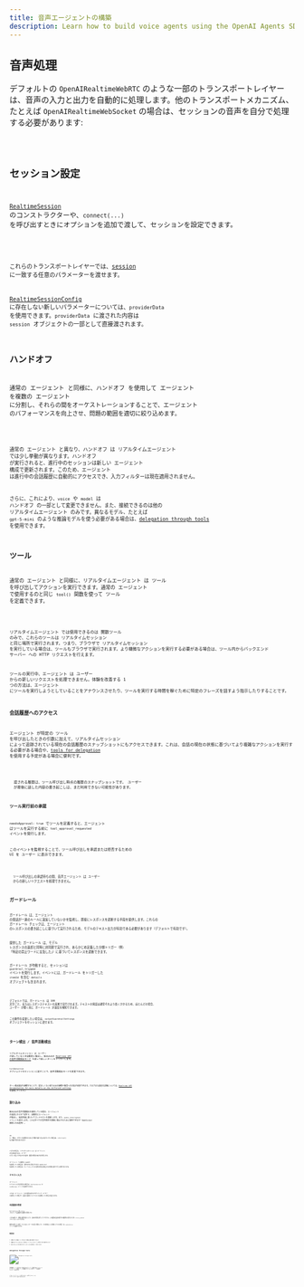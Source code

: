 ```yaml
---
title: 音声エージェントの構築
description: Learn how to build voice agents using the OpenAI Agents SDK, what features are available, how to architecture your application, and more.
---
```



## 音声処理

デフォルトの `OpenAIRealtimeWebRTC` のような一部のトランスポートレイヤーは、音声の入力と出力を自動的に処理します。他のトランスポートメカニズム、たとえば `OpenAIRealtimeWebSocket` の場合は、セッションの音声を自分で処理する必要があります:

<Code lang="typescript" code={handleAudioExample} />

## セッション設定

[`RealtimeSession`](/openai-agents-js/openai/agents-realtime/classes/realtimesession/) のコンストラクターや、`connect(...)` を呼び出すときにオプションを追加で渡して、セッションを設定できます。

<Code lang="typescript" code={configureSessionExample} />

これらのトランスポートレイヤーでは、[session](https://platform.openai.com/docs/api-reference/realtime-client-events/session/update) に一致する任意のパラメーターを渡せます。

[RealtimeSessionConfig](/openai-agents-js/openai/agents-realtime/type-aliases/realtimesessionconfig/) に存在しない新しいパラメーターについては、`providerData` を使用できます。`providerData` に渡された内容は `session` オブジェクトの一部として直接渡されます。

## ハンドオフ

通常の エージェント と同様に、ハンドオフ を使用して エージェント を複数の エージェント に分割し、それらの間をオーケストレーションすることで、エージェント のパフォーマンスを向上させ、問題の範囲を適切に絞り込めます。

<Code lang="typescript" code={multiAgentsExample} />

通常の エージェント と異なり、ハンドオフ は リアルタイムエージェント では少し挙動が異なります。ハンドオフ が実行されると、進行中のセッションは新しい エージェント 構成で更新されます。このため、エージェント は進行中の会話履歴に自動的にアクセスでき、入力フィルターは現在適用されません。

さらに、これにより、`voice` や `model` は ハンドオフ の一部として変更できません。また、接続できるのは他の リアルタイムエージェント のみです。異なるモデル、たとえば `gpt-5-mini` のような推論モデルを使う必要がある場合は、[delegation through tools](#delegation-through-tools) を使用できます。

## ツール

通常の エージェント と同様に、リアルタイムエージェント は ツール を呼び出してアクションを実行できます。通常の エージェント で使用するのと同じ `tool()` 関数を使って ツール を定義できます。

<Code lang="typescript" code={defineToolExample} />

リアルタイムエージェント では使用できるのは 関数ツール のみで、これらのツールは リアルタイムセッション と同じ場所で実行されます。つまり、ブラウザで リアルタイムセッション を実行している場合は、ツールもブラウザで実行されます。より機微なアクションを実行する必要がある場合は、ツール内からバックエンド サーバー への HTTP リクエストを行えます。

ツールの実行中、エージェント は ユーザー からの新しいリクエストを処理できません。体験を改善する 1 つの方法は、エージェント にツールを実行しようとしていることをアナウンスさせたり、ツールを実行する時間を稼ぐために特定のフレーズを話すよう指示したりすることです。

### 会話履歴へのアクセス

エージェント が特定の ツール を呼び出したときの引数に加えて、リアルタイムセッション によって追跡されている現在の会話履歴のスナップショットにもアクセスできます。これは、会話の現在の状態に基づいてより複雑なアクションを実行する必要がある場合や、[tools for delegation](#delegation-through-tools) を使用する予定がある場合に便利です。

<Code lang="typescript" code={toolHistoryExample} />

<Aside type="note">
  渡される履歴は、ツール呼び出し時点の履歴のスナップショットです。 ユーザー
  が最後に話した内容の書き起こしは、まだ利用できない可能性があります。
</Aside>

### ツール実行前の承認

`needsApproval: true` でツールを定義すると、エージェント はツールを実行する前に `tool_approval_requested` イベントを発行します。

このイベントを監視することで、ツール呼び出しを承認または拒否するための UI を ユーザー に表示できます。

<Code lang="typescript" code={toolApprovalEventExample} />

<Aside type="note">
  ツール呼び出しの承認待ちの間、音声エージェント は ユーザー
  からの新しいリクエストを処理できません。
</Aside>

## ガードレール

ガードレール は、エージェント の発話が一連のルールに違反していないかを監視し、即座にレスポンスを遮断する手段を提供します。これらの ガードレール チェックは、エージェント のレスポンスの書き起こしに基づいて実行されるため、モデルのテキスト出力が有効である必要があります（デフォルトで有効です）。

提供した ガードレール は、モデル レスポンスの返却と同時に非同期で実行され、あらかじめ定義した分類トリガー（例: 「特定の禁止ワードに言及した」）に基づいてレスポンスを遮断できます。

ガードレール が作動すると、セッションは `guardrail_tripped` イベントを発行します。イベントには、ガードレール をトリガーした `itemId` を含む `details` オブジェクトも含まれます。

<Code lang="typescript" code={guardrailsExample} />

デフォルトでは、ガードレール は 100 文字ごと、またはレスポンステキストの末尾で実行されます。テキストの発話は通常それより長くかかるため、ほとんどの場合、 ユーザー が聞く前に ガードレール が違反を検知できます。

この動作を変更したい場合は、`outputGuardrailSettings` オブジェクトをセッションに渡せます。

<Code lang="typescript" code={guardrailSettingsExample} />

## ターン検出 / 音声活動検出

リアルタイムセッション は ユーザー が話しているとき自動的に検出し、組み込みの [Realtime API の音声活動検出モード](https://platform.openai.com/docs/guides/realtime-vad) を使って新しいターンをトリガーします。

`turnDetection` オブジェクトをセッションに渡すことで、音声活動検出モードを変更できます。

<Code lang="typescript" code={turnDetectionExample} />

ターン検出設定を調整することで、望ましくない割り込みの調整や無音への対応が改善できます。さまざまな設定の詳細については、[Realtime API documentation for more details on the different settings](https://platform.openai.com/docs/guides/realtime-vad) を参照してください

## 割り込み

組み込みの音声活動検出を使用している場合、エージェント の発話にかぶせて話すと、自動的にエージェント が検出し、発話内容に基づいてコンテキストを更新します。また、`audio_interrupted` イベントも発行します。これはすべての音声再生を即座に停止するために使用できます（WebSocket 接続にのみ適用）。

<Code lang="typescript" code={audioInterruptedExample} />

UI に「停止」ボタンを提供するなど手動で割り込みを行いたい場合は、`interrupt()` を手動で呼び出せます:

<Code lang="typescript" code={sessionInterruptExample} />

いずれの場合も、リアルタイムセッション は エージェント の生成の割り込み、ユーザー に対して話した内容の切り詰め、履歴の更新の両方を処理します。

エージェント への接続に WebRTC を使用している場合は、音声出力も消去されます。WebSocket を使用している場合は、キューに入っている音声の再生を停止する処理を自分で行う必要があります。

## テキスト入力

エージェント にテキスト入力を送信する場合は、`RealtimeSession` の `sendMessage` メソッドを使用できます。

これは、エージェント との対話を両方のモダリティで ユーザー に提供したい場合や、会話に追加のコンテキストを提供したい場合に役立ちます。

<Code lang="typescript" code={sendMessageExample} />

## 会話履歴の管理

`RealtimeSession` は `history` プロパティで会話履歴を自動的に管理します:

これを使用して、顧客に履歴を表示したり、追加の処理を実行したりできます。この履歴は会話の進行中に継続的に変化するため、`history_updated` イベントをリッスンできます。

履歴を変更したい場合（たとえばメッセージを完全に削除したり、その書き起こしを更新したりする場合）は、`updateHistory` メソッドを使用できます。

<Code lang="typescript" code={updateHistoryExample} />

### 制限事項

1. 現時点では 関数ツール 呼び出しを事後に更新/変更できません
2. 履歴内のテキスト出力には、書き起こしとテキストモダリティが有効である必要があります
3. 割り込みにより切り詰められたレスポンスには書き起こしがありません

## delegation through tools

![Delegation through tools](https://cdn.openai.com/API/docs/diagram-speech-to-speech-agent-tools.png)

会話履歴と ツール呼び出しを組み合わせることで、会話を別のバックエンド エージェント に委譲して、より複雑なアクションを実行し、その結果を ユーザー に返せます。

<Code lang="typescript" code={delegationAgentExample} />

以下のコードは サーバー 上で実行されます。この例では Next.js の server actions を通じて実行されます。

<Code lang="typescript" code={serverAgentExample} />
